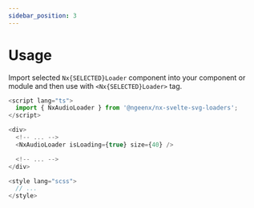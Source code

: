 ```yaml
---
sidebar_position: 3
---
```



# Usage

Import selected `Nx{SELECTED}Loader` component into your component or module and then use with `<Nx{SELECTED}Loader>` tag.

```js title="app.svelte"
<script lang="ts">
  import { NxAudioLoader } from '@ngeenx/nx-svelte-svg-loaders';
</script>

<div>
  <!-- ... -->
  <NxAudioLoader isLoading={true} size={40} />

  <!-- ... -->
</div>

<style lang="scss">
  // ...
</style>
```
